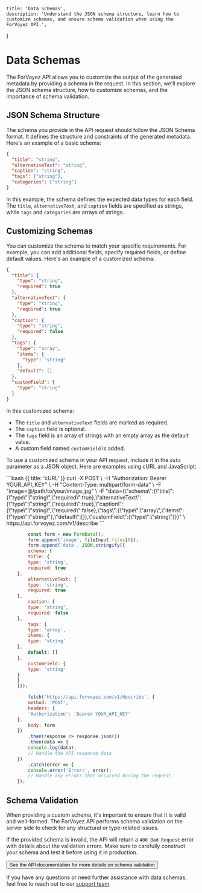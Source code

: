 
    title: 'Data Schemas',
    description: 'Understand the JSON schema structure, learn how to customize schemas, and ensure schema validation when using the ForVoyez API.',
}

# Data Schemas

The ForVoyez API allows you to customize the output of the generated metadata by providing a schema in the request. In this section, we'll explore the JSON schema structure, how to customize schemas, and the importance of schema validation.

## JSON Schema Structure

The schema you provide in the API request should follow the JSON Schema format. It defines the structure and constraints of the generated metadata. Here's an example of a basic schema:

```json
{
  "title": "string",
  "alternativeText": "string",
  "caption": "string",
  "tags": ["string"],
  "categories": ["string"]
}
```

In this example, the schema defines the expected data types for each field. The `title`, `alternativeText`, and `caption` fields are specified as strings, while `tags` and `categories` are arrays of strings.

## Customizing Schemas

You can customize the schema to match your specific requirements. For example, you can add additional fields, specify required fields, or define default values. Here's an example of a customized schema:

```json
{
  "title": {
    "type": "string",
    "required": true
  },
  "alternativeText": {
    "type": "string",
    "required": true
  },
  "caption": {
    "type": "string",
    "required": false
  },
  "tags": {
    "type": "array",
    "items": {
      "type": "string"
    },
    "default": []
  },
  "customField": {
    "type": "string"
  }
}
```

In this customized schema:
- The `title` and `alternativeText` fields are marked as required.
- The `caption` field is optional.
- The `tags` field is an array of strings with an empty array as the default value.
- A custom field named `customField` is added.

To use a customized schema in your API request, include it in the `data` parameter as a JSON object. Here are examples using cURL and JavaScript:

<CodeGroup>
```bash {{ title: 'cURL' }}
curl -X POST \
-H "Authorization: Bearer YOUR_API_KEY" \
-H "Content-Type: multipart/form-data" \
-F "image=@/path/to/your/image.jpg" \
-F "data={\"schema\":{\"title\":{\"type\":\"string\",\"required\":true},\"alternativeText\":{\"type\":\"string\",\"required\":true},\"caption\":{\"type\":\"string\",\"required\":false},\"tags\":{\"type\":\"array\",\"items\":{\"type\":\"string\"},\"default\":[]},\"customField\":{\"type\":\"string\"}}}" \
https://api.forvoyez.com/v1/describe
```

```js {{ title: 'JavaScript' }}
        const form = new FormData();
        form.append('image', fileInput.files[0]);
        form.append('data', JSON.stringify({
        schema: {
        title: {
        type: 'string',
        required: true
    },
        alternativeText: {
        type: 'string',
        required: true
    },
        caption: {
        type: 'string',
        required: false
    },
        tags: {
        type: 'array',
        items: {
        type: 'string'
    },
        default: []
    },
        customField: {
        type: 'string'
    }
    }
    }));

        fetch('https://api.forvoyez.com/v1/describe', {
        method: 'POST',
        headers: {
        'Authorization': 'Bearer YOUR_API_KEY'
    },
        body: form
    })
        .then(response => response.json())
        .then(data => {
        console.log(data);
        // Handle the API response data
    })
        .catch(error => {
        console.error('Error:', error);
        // Handle any errors that occurred during the request
    });
```
</CodeGroup>

## Schema Validation

When providing a custom schema, it's important to ensure that it is valid and well-formed. The ForVoyez API performs schema validation on the server side to check for any structural or type-related issues.

If the provided schema is invalid, the API will return a `400 Bad Request` error with details about the validation errors. Make sure to carefully construct your schema and test it before using it in production.

<div className="not-prose">
    <Button href="/api-documentation" variant="text" arrow="right">
        See the API documentation for more details on schema validation
    </Button>
</div>

If you have any questions or need further assistance with data schemas, feel free to reach out to our [support team](/support).